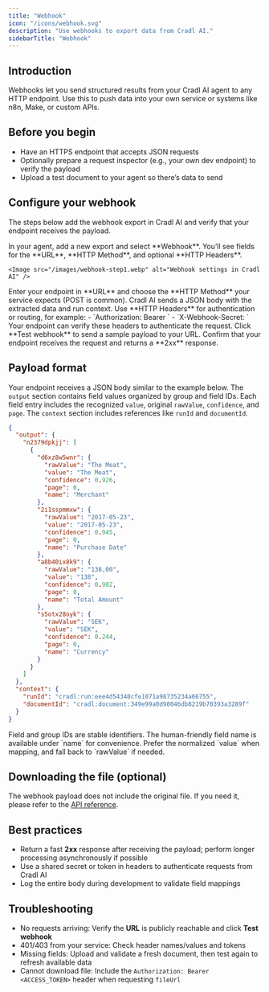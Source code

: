 ```yaml
---
title: "Webhook"
icon: "/icons/webhook.svg"
description: "Use webhooks to export data from Cradl AI."
sidebarTitle: "Webhook"
---
```


## Introduction
Webhooks let you send structured results from your Cradl AI agent to any HTTP endpoint. Use this to push data into your own service or systems like n8n, Make, or custom APIs.

## Before you begin
- Have an HTTPS endpoint that accepts JSON requests
- Optionally prepare a request inspector (e.g., your own dev endpoint) to verify the payload
- Upload a test document to your agent so there’s data to send

## Configure your webhook
The steps below add the webhook export in Cradl AI and verify that your endpoint receives the payload.

<Steps>
  <Step title="Add a Webhook export">
    In your agent, add a new export and select **Webhook**. You’ll see fields for the **URL**, **HTTP Method**, and optional **HTTP Headers**.

    <Image src="/images/webhook-step1.webp" alt="Webhook settings in Cradl AI" />
  </Step>

  <Step title="Define URL and method">
    Enter your endpoint in **URL** and choose the **HTTP Method** your service expects (POST is common). Cradl AI sends a JSON body with the extracted data and run context.
  </Step>

  <Step title="Add headers (optional)">
    Use **HTTP Headers** for authentication or routing, for example:
    - `Authorization: Bearer <token>`
    - `X-Webhook-Secret: <shared-secret>`
    Your endpoint can verify these headers to authenticate the request.
  </Step>

  <Step title="Test the webhook">
    Click **Test webhook** to send a sample payload to your URL. Confirm that your endpoint receives the request and returns a **2xx** response.
  </Step>
</Steps>

## Payload format
Your endpoint receives a JSON body similar to the example below. The `output` section contains field values organized by group and field IDs. Each field entry includes the recognized `value`, original `rawValue`, `confidence`, and `page`. The `context` section includes references like `runId` and `documentId`.

```json
{
  "output": {
    "n2379dpkjj": [
      {
        "d6xz8w5wnr": {
          "rawValue": "The Meat",
          "value": "The Meat",
          "confidence": 0.926,
          "page": 0,
          "name": "Merchant"
        },
        "2i1sspmmxw": {
          "rawValue": "2017-05-23",
          "value": "2017-05-23",
          "confidence": 0.945,
          "page": 0,
          "name": "Purchase Date"
        },
        "a8b40ix8k9": {
          "rawValue": "138,00",
          "value": "138",
          "confidence": 0.982,
          "page": 0,
          "name": "Total Amount"
        },
        "s5otx28oyk": {
          "rawValue": "SEK",
          "value": "SEK",
          "confidence": 0.244,
          "page": 0,
          "name": "Currency"
        }
      }
    ]
  },
  "context": {
    "runId": "cradl:run:eee4d54340cfe1071a98735234a66755",
    "documentId": "cradl:document:349e99a0d98046db8219b70393a3289f"
  }
}
```

<Info>
  Field and group IDs are stable identifiers. The human-friendly field name is available under `name` for convenience.
  Prefer the normalized `value` when mapping, and fall back to `rawValue` if needed.
  
</Info>

## Downloading the file (optional)
The webhook payload does not include the original file. If you need it, please refer to the [API reference](/api-reference/introduction).

## Best practices
- Return a fast **2xx** response after receiving the payload; perform longer processing asynchronously if possible
- Use a shared secret or token in headers to authenticate requests from Cradl AI
- Log the entire body during development to validate field mappings

## Troubleshooting
- No requests arriving: Verify the **URL** is publicly reachable and click **Test webhook**
- 401/403 from your service: Check header names/values and tokens
- Missing fields: Upload and validate a fresh document, then test again to refresh available data
- Cannot download file: Include the `Authorization: Bearer <ACCESS_TOKEN>` header when requesting `fileUrl`
